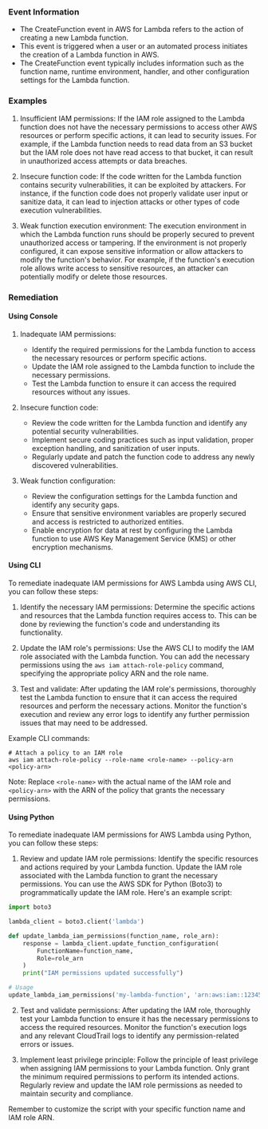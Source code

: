 
### Event Information

- The CreateFunction event in AWS for Lambda refers to the action of creating a new Lambda function.
- This event is triggered when a user or an automated process initiates the creation of a Lambda function in AWS.
- The CreateFunction event typically includes information such as the function name, runtime environment, handler, and other configuration settings for the Lambda function.


### Examples

1. Insufficient IAM permissions: If the IAM role assigned to the Lambda function does not have the necessary permissions to access other AWS resources or perform specific actions, it can lead to security issues. For example, if the Lambda function needs to read data from an S3 bucket but the IAM role does not have read access to that bucket, it can result in unauthorized access attempts or data breaches.

2. Insecure function code: If the code written for the Lambda function contains security vulnerabilities, it can be exploited by attackers. For instance, if the function code does not properly validate user input or sanitize data, it can lead to injection attacks or other types of code execution vulnerabilities.

3. Weak function execution environment: The execution environment in which the Lambda function runs should be properly secured to prevent unauthorized access or tampering. If the environment is not properly configured, it can expose sensitive information or allow attackers to modify the function's behavior. For example, if the function's execution role allows write access to sensitive resources, an attacker can potentially modify or delete those resources.

### Remediation

#### Using Console

1. Inadequate IAM permissions:
   - Identify the required permissions for the Lambda function to access the necessary resources or perform specific actions.
   - Update the IAM role assigned to the Lambda function to include the necessary permissions.
   - Test the Lambda function to ensure it can access the required resources without any issues.

2. Insecure function code:
   - Review the code written for the Lambda function and identify any potential security vulnerabilities.
   - Implement secure coding practices such as input validation, proper exception handling, and sanitization of user inputs.
   - Regularly update and patch the function code to address any newly discovered vulnerabilities.

3. Weak function configuration:
   - Review the configuration settings for the Lambda function and identify any security gaps.
   - Ensure that sensitive environment variables are properly secured and access is restricted to authorized entities.
   - Enable encryption for data at rest by configuring the Lambda function to use AWS Key Management Service (KMS) or other encryption mechanisms.

#### Using CLI

To remediate inadequate IAM permissions for AWS Lambda using AWS CLI, you can follow these steps:

1. Identify the necessary IAM permissions: Determine the specific actions and resources that the Lambda function requires access to. This can be done by reviewing the function's code and understanding its functionality.

2. Update the IAM role's permissions: Use the AWS CLI to modify the IAM role associated with the Lambda function. You can add the necessary permissions using the `aws iam attach-role-policy` command, specifying the appropriate policy ARN and the role name.

3. Test and validate: After updating the IAM role's permissions, thoroughly test the Lambda function to ensure that it can access the required resources and perform the necessary actions. Monitor the function's execution and review any error logs to identify any further permission issues that may need to be addressed.

Example CLI commands:

```
# Attach a policy to an IAM role
aws iam attach-role-policy --role-name <role-name> --policy-arn <policy-arn>
```

Note: Replace `<role-name>` with the actual name of the IAM role and `<policy-arn>` with the ARN of the policy that grants the necessary permissions.

#### Using Python

To remediate inadequate IAM permissions for AWS Lambda using Python, you can follow these steps:

1. Review and update IAM role permissions: Identify the specific resources and actions required by your Lambda function. Update the IAM role associated with the Lambda function to grant the necessary permissions. You can use the AWS SDK for Python (Boto3) to programmatically update the IAM role. Here's an example script:

```python
import boto3

lambda_client = boto3.client('lambda')

def update_lambda_iam_permissions(function_name, role_arn):
    response = lambda_client.update_function_configuration(
        FunctionName=function_name,
        Role=role_arn
    )
    print("IAM permissions updated successfully")

# Usage
update_lambda_iam_permissions('my-lambda-function', 'arn:aws:iam::123456789012:role/my-lambda-role')
```

2. Test and validate permissions: After updating the IAM role, thoroughly test your Lambda function to ensure it has the necessary permissions to access the required resources. Monitor the function's execution logs and any relevant CloudTrail logs to identify any permission-related errors or issues.

3. Implement least privilege principle: Follow the principle of least privilege when assigning IAM permissions to your Lambda function. Only grant the minimum required permissions to perform its intended actions. Regularly review and update the IAM role permissions as needed to maintain security and compliance.

Remember to customize the script with your specific function name and IAM role ARN.

